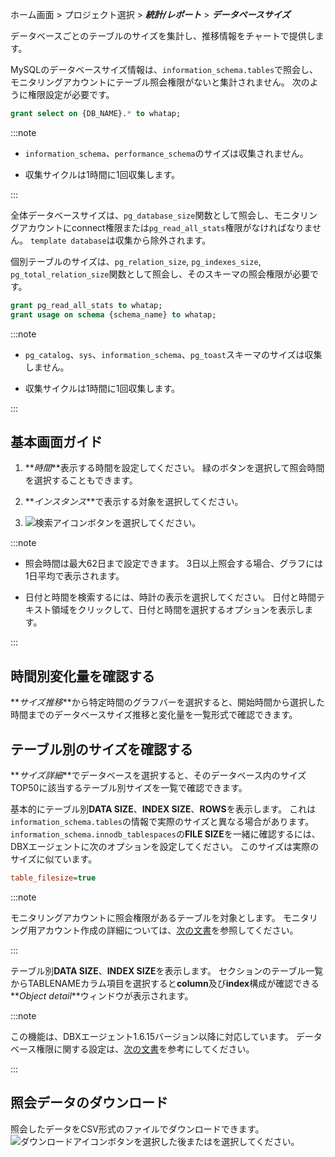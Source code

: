 ホーム画面 > プロジェクト選択 > **_統計/レポート_** > **_データベースサイズ_**

データベースごとのテーブルのサイズを集計し、推移情報をチャートで提供します。 

<InDoc product='mysql'>

MySQLのデータベースサイズ情報は、`information_schema.tables`で照会し、モニタリングアカウントにテーブル照会権限がないと集計されません。 次のように権限設定が必要です。

```sql
grant select on {DB_NAME}.* to whatap;
```

:::note

- `information_schema`、`performance_schema`のサイズは収集されません。 

- 収集サイクルは1時間に1回収集します。

:::

</InDoc>

<InDoc product='postgresql'>

全体データベースサイズは、`pg_database_size`関数として照会し、モニタリングアカウントにconnect権限または`pg_read_all_stats`権限がなければなりません。 `template database`は収集から除外されます。

個別テーブルのサイズは、`pg_relation_size`, `pg_indexes_size`, `pg_total_relation_size`関数として照会し、そのスキーマの照会権限が必要です。

```sql
grant pg_read_all_stats to whatap;
grant usage on schema {schema_name} to whatap;
```

:::note

- `pg_catalog`、`sys`、`information_schema`、`pg_toast`スキーマのサイズは収集しません。

- 収集サイクルは1時間に1回収集します。

:::

</InDoc>

## 基本画面ガイド

<ProdImg img='db-database-size.png' desc='データベースのサイズ'/>

1. **_時間_**表示する時間を設定してください。 緑のボタンを選択して照会時間を選択することもできます。

2. **_インスタンス_**で表示する対象を選択してください。

3. ![検索アイコン](/img/ico-btn-search.png)ボタンを選択してください。

:::note

- 照会時間は最大62日まで設定できます。 3日以上照会する場合、グラフには1日平均で表示されます。

- 日付と時間を検索するには、時計の表示を選択してください。 日付と時間テキスト領域をクリックして、日付と時間を選択するオプションを表示します。

:::

## 時間別変化量を確認する

**_サイズ推移_**から特定時間のグラフバーを選択すると、開始時間から選択した時間までのデータベースサイズ推移と変化量を一覧形式で確認できます。

<ProdImg img='db-database-size-select-db.png' desc='데이터베이스 사이즈'/>

## テーブル別のサイズを確認する

**_サイズ詳細_**でデータベースを選択すると、そのデータベース内のサイズTOP50に該当するテーブル別サイズを一覧で確認できます。

<ProdImg img='db-database-size-top50.png' desc='데이터베이스 사이즈'/>

<InDoc product='mysql'>

基本的にテーブル別**DATA SIZE**、**INDEX SIZE**、**ROWS**を表示します。 これは`information_schema.tables`の情報で実際のサイズと異なる場合があります。 `information_schema.innodb_tablespaces`の**FILE SIZE**を一緒に確認するには、DBXエージェントに次のオプションを設定してください。 このサイズは実際のサイズに似ています。

```ini title='whatap.conf'
table_filesize=true
```

:::note

モニタリングアカウントに照会権限があるテーブルを対象とします。 モニタリング用アカウント作成の詳細については、[次の文書](install-agent#uid)を参照してください。

:::

</InDoc>

<InDoc product='postgresql,mysql'>

テーブル別**DATA SIZE**、**INDEX SIZE**を表示します。 <Cmdname sid="TTL06572" className="uitext" />セクションのテーブル一覧から<span class="uitext">TABLENAME</span>カラム項目を選択すると**column**及び**index**構成が確認できる**_Object detail_**ウィンドウが表示されます。

<ImgLang img='db-database-size-objectdetail-postgresql.png' desc='Object detail' />

:::note

この機能は、DBXエージェント1.6.15バージョン以降に対応しています。 データベース権限に関する設定は、[次の文書](install-agent#uid)を参考にしてください。

:::

</InDoc>

## 照会データのダウンロード

照会したデータをCSV形式のファイルでダウンロードできます。 ![ダウンロードアイコン](/img/ic-csv-download-ms.svg)ボタンを選択した後<Cmdname sid="TTL06026" className="uitext" />または<Cmdname sid="TTL06572" className="uitext" />を選択してください。
